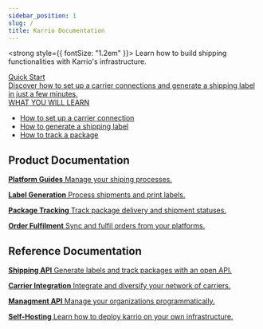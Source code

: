 ```yaml
---
sidebar_position: 1
slug: /
title: Karrio Documentation
---
```



<strong style={{ fontSize: "1.2em" }}>
  Learn how to build shipping functionalities with Karrio's infrastructure.
</strong>

<div id="tailwind">
  <div className="grid grid-cols-1 lg:grid-cols-1">
    <a
      className={
        "group rounded-lg border border-slate-200 hover:border-indigo-700 p-10 mt-10 hover:shadow no-underline"
      }
      style={{ color: "var(--ifm-font-color-base)" }}
      href="/quick-start"
    >
      <div className="flex justify-between mb-2">
        <div
          className="text-base font-bold "
          style={{
            display: "block",
            color: "var(--ifm-link-color)",
            fontSize: "1.2rem",
            fontWeight: "var(--ifm-heading-font-weight)",
            lineHeight: "var(--ifm-heading-line-height)",
            margin:
              "var(--ifm-heading-margin-top) 0 var(--ifm-heading-margin-bottom) 0",
          }}
        >
          Quick Start
        </div>
      </div>
      <div className="my-4 text-slate-700 font-semibold">
        Discover how to set up a carrier connections and generate a shipping
        label in just a few minutes.
      </div>
      <div className="text-slate-700 text-sm mb-2 font-semibold">
        WHAT YOU WILL LEARN
      </div>
      <div className="">
        <ul className="list-disc list-inside">
          <li>How to set up a carrier connection</li>
          <li>How to generate a shipping label</li>
          <li>How to track a package</li>
        </ul>
      </div>
    </a>
  </div>
</div>

## Product Documentation

<CardGrid>

[**Platform Guides** Manage your shiping processes.](/product)

[**Label Generation** Process shipments and print labels.](/product/shipments)

[**Package Tracking** Track package delivery and shipment statuses.](/product/trackers)

[**Order Fulfilment** Sync and fulfil orders from your platforms.](/product/orders)

</CardGrid>

## Reference Documentation

<CardGrid>

[**Shipping API** Generate labels and track packages with an open API.](/reference)

[**Carrier Integration** Integrate and diversify your network of carriers.](/carriers)

[**Managment API** Manage your organizations programmatically.](/management)

[**Self-Hosting** Learn how to deploy karrio on your own infrastructure.](/guides/self-hosting)

</CardGrid>
